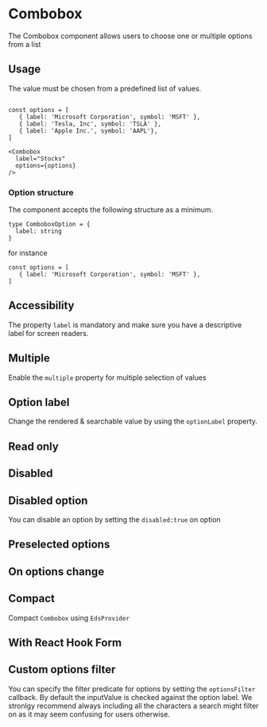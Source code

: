 


# Combobox 
The Combobox component allows users to choose one or multiple options from a list

<Story id="components-combobox--introduction" />
<PropsTable />


## Usage

The value must be chosen from a predefined list of values.

```tsx

const options = [
   { label: 'Microsoft Corporation', symbol: 'MSFT' },
   { label: 'Tesla, Inc', symbol: 'TSLA' },
   { label: 'Apple Inc.', symbol: 'AAPL'},
]

<Combobox 
  label="Stocks"
  options={options}
/>
```

### Option structure

The component accepts the following structure as a minimum. 
```tsx
type ComboboxOption = {
  label: string
}
```
for instance
```tsx
const options = [
   { label: 'Microsoft Corporation', symbol: 'MSFT' },
]
````

## Accessibility
The property `label` is mandatory and make sure you have a descriptive label for screen readers.

## Multiple

Enable the `multiple` property for multiple selection of values
<Story id="components-combobox--multiple" />

## Option label

Change the rendered & searchable value by using the `optionLabel` property.
<Story id="components-combobox--option-label" />

## Read only
<Story id="components-combobox--readonly" />

## Disabled
<Story id="components-combobox--disabled" />


## Disabled option

You can disable an option by setting the `disabled:true` on option
<Story id="components-combobox--disabled-option" />


## Preselected options
<Story id="components-combobox--preselected-options" />


## On options change
<Story id="components-combobox--on-options-change" />

## Compact
Compact `Combobox` using `EdsProvider`
<Story id="components-combobox--compact" />

## With React Hook Form
<Story id="components-combobox--with-react-hook-form" />

## Custom options filter

You can specify the filter predicate for options by setting the `optionsFilter` callback. By default the inputValue is checked against the option label. 
We stronlgy recommend always including all the characters a search might filter on as it may seem confusing for users otherwise.
<Story id="components-combobox--custom-options-filter" />
